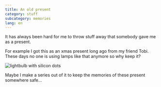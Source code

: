 ```yaml
---
title: An old present
category: stuff
subcategory: memories
lang: en
---
```


It has always been hard for me to throw stuff away that somebody gave me as a
present.

For example I got this as an xmas present long ago from my friend Tobi. These
days no one is using lamps like that anymore so why keep it?

![lightbulb with silicon dots](./lightbulb.jpg)

Maybe I make a series out of it to keep the memories of these present somewhere
safe...
